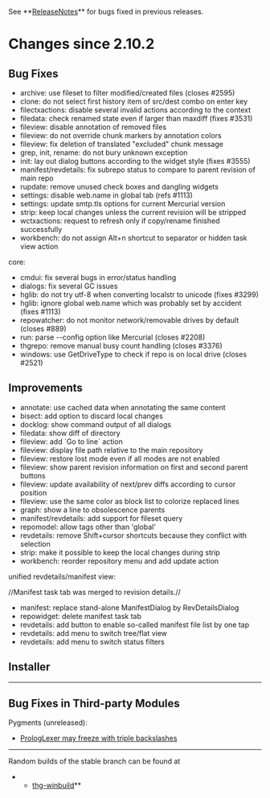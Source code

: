 ﻿See **[[ReleaseNotes]]** for bugs fixed in previous releases.

= Changes since 2.10.2 =

== Bug Fixes ==

* archive: use fileset to filter modified/created files (closes #2595)
* clone: do not select first history item of src/dest combo on enter key
* filectxactions: disable several invalid actions according to the context
* filedata: check renamed state even if larger than maxdiff (fixes #3531)
* fileview: disable annotation of removed files
* fileview: do not override chunk markers by annotation colors
* fileview: fix deletion of translated "excluded" chunk message
* grep, init, rename: do not bury unknown exception
* init: lay out dialog buttons according to the widget style (fixes #3555)
* manifest/revdetails: fix subrepo status to compare to parent revision of main repo
* rupdate: remove unused check boxes and dangling widgets
* settings: disable web.name in global tab (refs #1113)
* settings: update smtp.tls options for current Mercurial version
* strip: keep local changes unless the current revision will be stripped
* wctxactions: request to refresh only if copy/rename finished successfully
* workbench: do not assign Alt+n shortcut to separator or hidden task view action

core:

* cmdui: fix several bugs in error/status handling
* dialogs: fix several GC issues
* hglib: do not try utf-8 when converting localstr to unicode (fixes #3299)
* hglib: ignore global web.name which was probably set by accident (fixes #1113)
* repowatcher: do not monitor network/removable drives by default (closes #889)
* run: parse --config option like Mercurial (closes #2208)
* thgrepo: remove manual busy count handling (closes #3376)
* windows: use GetDriveType to check if repo is on local drive (closes #2521)

== Improvements ==

* annotate: use cached data when annotating the same content
* bisect: add option to discard local changes
* docklog: show command output of all dialogs
* filedata: show diff of directory
* fileview: add `Go to line` action
* fileview: display file path relative to the main repository
* fileview: restore lost mode even if all modes are not enabled
* fileview: show parent revision information on first and second parent buttons
* fileview: update availability of next/prev diffs according to cursor position
* fileview: use the same color as block list to colorize replaced lines
* graph: show a line to obsolescence parents
* manifest/revdetails: add support for fileset query
* repomodel: allow tags other than 'global'
* revdetails: remove Shift+cursor shortcuts because they conflict with selection
* strip: make it possible to keep the local changes during strip
* workbench: reorder repository menu and add update action

unified revdetails/manifest view:

//Manifest task tab was merged to revision details.//

* manifest: replace stand-alone ManifestDialog by RevDetailsDialog
* repowidget: delete manifest task tab
* revdetails: add button to enable so-called manifest file list by one tap
* revdetails: add menu to switch tree/flat view
* revdetails: add menu to switch status filters

== Installer ==

----

== Bug Fixes in Third-party Modules ==

Pygments (unreleased):
* [[https://bitbucket.org/birkenfeld/pygments-main/issue/891/|PrologLexer may freeze with triple backslashes]]

----

Random builds of the stable branch can be found at
**[[http://bitbucket.org/tortoisehg/thg-winbuild/downloads/|thg-winbuild]]**
